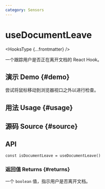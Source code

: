 ```yaml
---
category: Sensors
---
```


# useDocumentLeave


<HooksType {...frontmatter} />

一个跟踪用户是否正在离开文档的 React Hook。

## 演示 Demo \{#demo}

尝试将鼠标移动到浏览器视口之外以进行检查。


<App />

## 用法 Usage \{#usage}



## 源码 Source \{#source}


<Source />

## API

```tsx
const isDocumentLeave = useDocumentLeave()
```

### 返回值 Returns \{#returns}

一个 `boolean` 值，指示用户是否离开文档。
